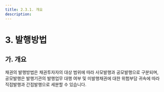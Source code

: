 ```yaml
---
title: 2.3.1. 개요 
description:
---
```

# 3. 발행방법

## 가. 개요

채권의 발행방법은 채권투자자의 대상 범위에 따라 사모발행과 공모발행으로 구분되며, 공모발행은 발행기관의 발행업무 대행 여부 및 미발행채권에 대한 위험부담 귀속에 따라 직접발행과 간접발행으로 세분할 수 있습니다.
